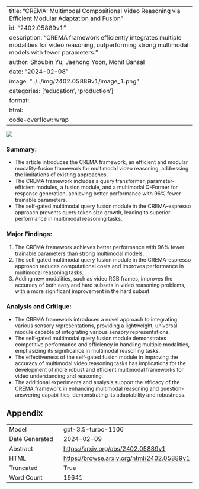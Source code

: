 
---
title: "CREMA: Multimodal Compositional Video Reasoning via Efficient Modular Adaptation and Fusion"
id: "2402.05889v1"
description: "CREMA framework efficiently integrates multiple modalities for video reasoning, outperforming strong multimodal models with fewer parameters."
author: Shoubin Yu, Jaehong Yoon, Mohit Bansal
date: "2024-02-08"
image: "../../img/2402.05889v1/image_1.png"
categories: ['education', 'production']
format:
  html:
    code-overflow: wrap
---

![](../../img/2402.05889v1/image_1.png)

### Summary:
- The article introduces the CREMA framework, an efficient and modular modality-fusion framework for multimodal video reasoning, addressing the limitations of existing approaches.
- The CREMA framework includes a query transformer, parameter-efficient modules, a fusion module, and a multimodal Q-Former for response generation, achieving better performance with 96% fewer trainable parameters.
- The self-gated multimodal query fusion module in the CREMA-espresso approach prevents query token size growth, leading to superior performance in multimodal reasoning tasks.

### Major Findings:
1. The CREMA framework achieves better performance with 96% fewer trainable parameters than strong multimodal models.
2. The self-gated multimodal query fusion module in the CREMA-espresso approach reduces computational costs and improves performance in multimodal reasoning tasks.
3. Adding new modalities, such as video RGB frames, improves the accuracy of both easy and hard subsets in video reasoning problems, with a more significant improvement in the hard subset.

### Analysis and Critique:
- The CREMA framework introduces a novel approach to integrating various sensory representations, providing a lightweight, universal module capable of integrating various sensory representations.
- The self-gated multimodal query fusion module demonstrates competitive performance and efficiency in handling multiple modalities, emphasizing its significance in multimodal reasoning tasks.
- The effectiveness of the self-gated fusion module in improving the accuracy of multimodal video reasoning tasks has implications for the development of more robust and efficient multimodal frameworks for video understanding and reasoning.
- The additional experiments and analysis support the efficacy of the CREMA framework in enhancing multimodal reasoning and question-answering capabilities, demonstrating its adaptability and robustness.

## Appendix

|          |          |
|----------|----------|
| Model     | gpt-3.5-turbo-1106       |
| Date Generated     | 2024-02-09       |
| Abstract | [https://arxiv.org/abs/2402.05889v1](https://arxiv.org/abs/2402.05889v1)        |
| HTML     | [https://browse.arxiv.org/html/2402.05889v1](https://browse.arxiv.org/html/2402.05889v1)       |
| Truncated       | True       |
| Word Count       | 19641       |